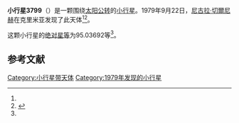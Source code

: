 {{Infobox planet
| bgcolour = #FFFFC0
| name = 3799 Novgorod
| symbol = 
| image = 
| caption = 
| discovery = yes
| discovery_ref = 
| discoverer = [[尼古拉·切爾尼赫|尼古拉·切爾尼赫]]
| discovery_site = [[克里米亚|克里米亚]] 
| discovered = 1979年9月22日
| designations = yes
| mp_name = 
| named_after = 
| alt_names = 1979 SL9/ 1977 FX2 / 1978 NH8
| mp_category = [[主带小行星|主带小行星]]
| orbit_ref = <ref name="a">[http://ssd.jpl.nasa.gov/sbdb.cgi?sstr=3799 3799 Novgorod] {{Wayback|url=http://ssd.jpl.nasa.gov/sbdb.cgi?sstr=3799 |date=20200917210329 }}，小行星數據庫瀏覽器（JPL Small-Body Database Browser）－[[美国国家航空航天局|美国国家航空航天局]]喷气推进实验室</ref>
| epoch = 2456400.5 (2013年4月18日更新)
| aphelion = {{convert|3.6057451|AU|km|3|abbr=on|lk=out}}
| perihelion = {{convert|2.6886383|AU|km|3|abbr=on}}
| semimajor = {{convert|3.1471917|AU|km|3|abbr=on}}
| eccentricity = 0.1457024
| period = 2039.30985 [[日|日]]<br />5.58[[儒略年|儒略年]]
| avg_speed = 
| inclination = 1.35079
| asc_node = 157.01428
| mean_anomaly = 
| arg_peri = 95.03692
| satellites = 
| physical_characteristics = yes
| dimensions = 
| mass = 
| density = 
| surface_grav = 
| escape_velocity = 
| sidereal_day = 
| axial_tilt = 
| pole_ecliptic_lat = 
| pole_ecliptic_lon = 
| albedo = 
| temperatures= 
| temp_name1 = 
| mean_temp_1 = 
| max_temp_1 = 
| temp_name2 = 
| max_temp_2 = 
| spectral_type = 
| abs_magnitude = 95.03692
}}

'''小行星3799'''（{{lang-en|3799 Novgorod}}）是一颗围绕[[太阳|太阳]][[公转|公转]]的[[小行星|小行星]]。1979年9月22日，[[尼古拉·切爾尼赫|尼古拉·切爾尼赫]]在克里米亚发现了此天体<ref name="a" /><ref>{{cite news|title=小行星列表|url=http://cfa-www.harvard.edu/iau/lists/NumberedMPs.txt|accessdate=2013-07-08|newspaper=哈佛大学|archive-date=2008-05-17|archive-url=https://web.archive.org/web/20080517010638/http://cfa-www.harvard.edu/iau/lists/NumberedMPs.txt|dead-url=no}}</ref>。

这颗小行星的[[绝对星等|绝对星等]]为95.03692等<ref name="a" />。

==参考文献==
{{reflist}}
{{Minor Planet Number|[[小行星3798|小行星3798]]|[[小行星3800|小行星3800]]}}

{{小天体}}

[[Category:小行星带天体|Category:小行星带天体]]
[[Category:1979年发现的小行星|Category:1979年发现的小行星]]

{{asteroid-stub}}